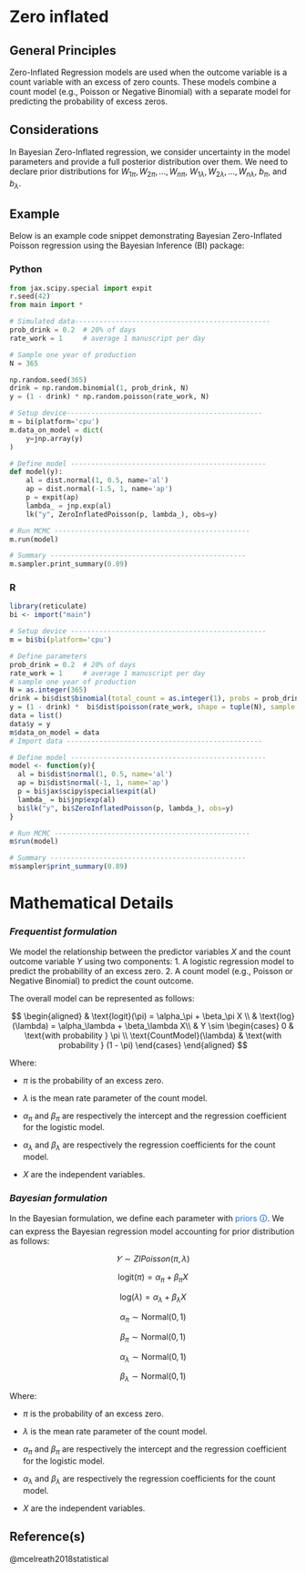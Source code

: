 # Zero inflated 
## General Principles
Zero-Inflated Regression models are used when the outcome variable is a count variable with an excess of zero counts. These models combine a count model (e.g., Poisson or Negative Binomial) with a separate model for predicting the probability of excess zeros.

## Considerations
::: callout-caution 
In Bayesian Zero-Inflated regression, we consider uncertainty in the model parameters and provide a full posterior distribution over them. We need to declare prior distributions for $W_{1\pi}, W_{2\pi}, ..., W_{n\pi}$, $W_{1\lambda}, W_{2\lambda}, ..., W_{n\lambda}$, $b_\pi$, and $b_\lambda$.
:::

## Example

Below is an example code snippet demonstrating Bayesian Zero-Inflated Poisson regression using the Bayesian Inference (BI) package:

::: {.panel-tabset group="language"}
### Python
```python
from jax.scipy.special import expit
r.seed(42)
from main import *

# Simulated data------------------------------------------------
prob_drink = 0.2  # 20% of days
rate_work = 1     # average 1 manuscript per day

# Sample one year of production
N = 365

np.random.seed(365)
drink = np.random.binomial(1, prob_drink, N)
y = (1 - drink) * np.random.poisson(rate_work, N)

# Setup device------------------------------------------------
m = bi(platform='cpu')
m.data_on_model = dict(
    y=jnp.array(y)
)

# Define model ------------------------------------------------
def model(y):
    al = dist.normal(1, 0.5, name='al')
    ap = dist.normal(-1.5, 1, name='ap')
    p = expit(ap)
    lambda_ = jnp.exp(al)
    lk("y", ZeroInflatedPoisson(p, lambda_), obs=y)

# Run MCMC ------------------------------------------------
m.run(model) 

# Summary ------------------------------------------------
m.sampler.print_summary(0.89)
```

### R
```R
library(reticulate)
bi <- import("main")

# Setup device ------------------------------------------------
m = bi$bi(platform='cpu')

# Define parameters
prob_drink = 0.2  # 20% of days
rate_work = 1     # average 1 manuscript per day
# sample one year of production
N = as.integer(365)
drink = bi$dist$binomial(total_count = as.integer(1), probs = prob_drink, shape = tuple(N), sample = T ) # An example of sampling a distribution with BI
y = (1 - drink) *  bi$dist$poisson(rate_work, shape = tuple(N), sample = T)
data = list()
data$y = y 
m$data_on_model = data
# Import data ------------------------------------------------

# Define model ------------------------------------------------
model <- function(y){
  al = bi$dist$normal(1, 0.5, name='al')
  ap = bi$dist$normal(-1, 1, name='ap')
  p = bi$jax$scipy$special$expit(al)
  lambda_ = bi$jnp$exp(al)
  bi$lk("y", bi$ZeroInflatedPoisson(p, lambda_), obs=y)
}

# Run MCMC ------------------------------------------------
m$run(model) 

# Summary ------------------------------------------------
m$sampler$print_summary(0.89)

```
:::


# Mathematical Details
### *Frequentist formulation*
We model the relationship between the predictor variables $X$ and the count outcome variable $Y$ using two components:
1. A logistic regression model to predict the probability of an excess zero.
2. A count model (e.g., Poisson or Negative Binomial) to predict the count outcome.

The overall model can be represented as follows:

$$
\begin{aligned}
& \text{logit}(\pi) = \alpha_\pi + \beta_\pi X \\
& \text{log}(\lambda) = \alpha_\lambda + \beta_\lambda X\\
& Y \sim \begin{cases} 
0 & \text{with probability } \pi \\
\text{CountModel}(\lambda) & \text{with probability } (1 - \pi) 
\end{cases}
\end{aligned}
$$

Where:

- $\pi$ is the probability of an excess zero.
  
- $\lambda$ is the mean rate parameter of the count model.
  
- $\alpha_\pi$ and $\beta_\pi$ are respectively the intercept and the regression coefficient for the logistic model.
  
- $\alpha_\lambda$ and $\beta_\lambda$ are respectively the regression coefficients for the count model.
  
- $X$ are the independent variables.

### *Bayesian formulation*
In the Bayesian formulation, we define each parameter with [<span style="color:#0D6EFD">priors 🛈</span>]{#prior}. We can express the Bayesian regression model accounting for prior distribution as follows:

$$
𝑌\sim ZIPoisson(\pi,\lambda)
$$

$$
\text{logit}(\pi) = \alpha_\pi + \beta_\pi X
$$

$$
\text{log}(\lambda) = \alpha_\lambda + \beta_\lambda X
$$

$$
\alpha_\pi \sim \text{Normal}(0,1)
$$

$$
\beta_\pi \sim \text{Normal}(0,1)
$$

$$
\alpha_\lambda \sim \text{Normal}(0,1)
$$

$$
\beta_\lambda \sim \text{Normal}(0,1)
$$

Where:

- $\pi$ is the probability of an excess zero.
  
- $\lambda$ is the mean rate parameter of the count model.
  
- $\alpha_\pi$ and $\beta_\pi$ are respectively the intercept and the regression coefficient for the logistic model.
  
- $\alpha_\lambda$ and $\beta_\lambda$ are respectively the regression coefficients for the count model.
  
- $X$ are the independent variables.

## Reference(s)
@mcelreath2018statistical

